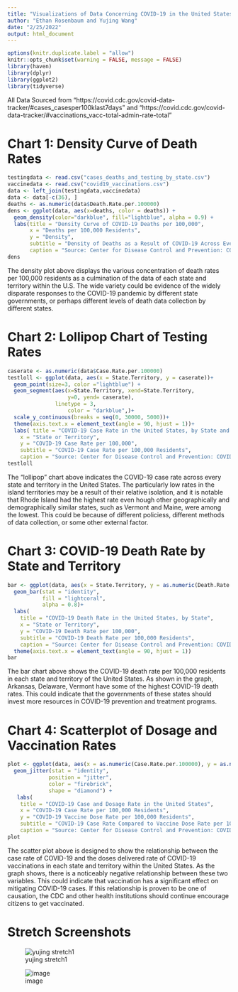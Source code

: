```yaml
---
title: "Visualizations of Data Concerning COVID-19 in the United States"
author: "Ethan Rosenbaum and Yujing Wang"
date: "2/25/2022"
output: html_document
---
```


```r
options(knitr.duplicate.label = "allow")
knitr::opts_chunk$set(warning = FALSE, message = FALSE) 
library(haven)
library(dplyr)
library(ggplot2)
library(tidyverse)
```
All Data Sourced from "https://covid.cdc.gov/covid-data-tracker/#cases_casesper100klast7days" and "https://covid.cdc.gov/covid-data-tracker/#vaccinations_vacc-total-admin-rate-total" 

# Chart 1: Density Curve of Death Rates
```r
testingdata <- read.csv("cases_deaths_and_testing_by_state.csv")
vaccinedata <- read.csv("covid19_vaccinations.csv")
data <- left_join(testingdata,vaccinedata)
data <- data[-c(36), ]
deaths <- as.numeric(data$Death.Rate.per.100000)
dens <- ggplot(data, aes(x=deaths, color = deaths)) +
  geom_density(color="darkblue", fill="lightblue", alpha = 0.9) +
  labs(title = "Density Curve of COVID-19 Deaths per 100,000",
       x = "Deaths per 100,000 Residents",
       y = "Density",
       subtitle = "Density of Deaths as a Result of COVID-19 Across Every State",
       caption = "Source: Center for Disease Control and Prevention: COVID Data Tracker")
dens
```
The density plot above displays the various concentration of death rates per 100,000 residents as a culmination of the data of each state and territory within the U.S. The wide variety could be evidence of the widely disparate responses to the COVID-19 pandemic by different state governments, or perhaps different levels of death data collection by different states. 

# Chart 2: Lollipop Chart of Testing Rates
```r
caserate <- as.numeric(data$Case.Rate.per.100000)
testloll <- ggplot(data, aes(x = State.Territory, y = caserate))+
  geom_point(size=3, color ="lightblue") +
  geom_segment(aes(x=State.Territory, xend=State.Territory,
                   y=0, yend= caserate),
               linetype = 3,
                   color = "darkblue",)+
  scale_y_continuous(breaks = seq(0, 30000, 5000))+
  theme(axis.text.x = element_text(angle = 90, hjust = 1))+
  labs( title = "COVID-19 Case Rate in the United States, by State and Territory",
    x = "State or Territory",
    y = "COVID-19 Case Rate per 100,000",
    subtitle = "COVID-19 Case Rate per 100,000 Residents",
    caption = "Source: Center for Disease Control and Prevention: COVID Data Tracker") 
testloll
```
The "lollipop" chart above indicates the COVID-19 case rate across every state and territory in the United States. The particularly low rates in the island territories may be a result of their relative isolation, and it is notable that Rhode Island had the highest rate even hough other geographically and demographically similar states, such as Vermont and Maine, were among the lowest. This could be because of different policiess, different methods of data collection, or some other external factor. 

# Chart 3: COVID-19 Death Rate by State and Territory
```r
bar <- ggplot(data, aes(x = State.Territory, y = as.numeric(Death.Rate.per.100000))) +
  geom_bar(stat = "identity",
           fill = "lightcoral",
           alpha = 0.8)+
  labs(
    title = "COVID-19 Death Rate in the United States, by State",
    x = "State or Territory",
    y = "COVID-19 Death Rate per 100,000",
    subtitle = "COVID-19 Death Rate per 100,000 Residents",
    caption = "Source: Center for Disease Control and Prevention: COVID Data Tracker") +
  theme(axis.text.x = element_text(angle = 90, hjust = 1))
bar
```
The bar chart above shows the COVID-19 death rate per 100,000 residents in each state and territory of the United States. As shown in the graph, Arkansas, Delaware, Vermont have some of the highest COVID-19 death rates. This could indicate that the governments of these states should invest more resources in COVID-19 prevention and treatment programs.

# Chart 4: Scatterplot of Dosage and Vaccination Rates
```r
plot <- ggplot(data, aes(x = as.numeric(Case.Rate.per.100000), y = as.numeric(Doses.Delivered.per.100K))) +
  geom_jitter(stat = "identity",
             position = "jitter",
             color = "firebrick",
             shape = "diamond") +
   labs(
    title = "COVID-19 Case and Dosage Rate in the United States",
    x = "COVID-19 Case Rate per 100,000 Residents",
    y = "COVID-19 Vaccine Dose Rate per 100,000 Residents",
    subtitle = "COVID-19 Case Rate Compared to Vaccine Dose Rate per 100,000 Residents by State or Territory",
    caption = "Source: Center for Disease Control and Prevention: COVID Data Tracker") 
plot
```
The scatter plot above is designed to show the relationship between the case rate of COVID-19 and the doses delivered rate of COVID-19 vaccinations in each state and territory within the United States. As the graph shows, there is a noticeably negative relationship between these two variables. This could indicate that vaccination has a significant effect on mitigating COVID-19 cases. If this relationship is proven to be one of causation, the CDC and other health institutions should continue encourage citizens to get vaccinated.

# Stretch Screenshots
![yujing stretch1](yujing.png)

![image](https://user-images.githubusercontent.com/99366385/155822470-734eb5fc-7598-405e-84ce-309867b60e9a.png)

